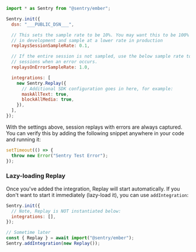 ```javascript
import * as Sentry from "@sentry/ember";

Sentry.init({
  dsn: "___PUBLIC_DSN___",

  // This sets the sample rate to be 10%. You may want this to be 100% while
  // in development and sample at a lower rate in production
  replaysSessionSampleRate: 0.1,

  // If the entire session is not sampled, use the below sample rate to sample
  // sessions when an error occurs.
  replaysOnErrorSampleRate: 1.0,

  integrations: [
    new Sentry.Replay({
      // Additional SDK configuration goes in here, for example:
      maskAllText: true,
      blockAllMedia: true,
    }),
  ],
});
```

With the settings above, session replays with errors are always captured.
You can verify this by adding the following snippet anywhere in your code and running it:

```javascript
setTimeout(() => {
  throw new Error("Sentry Test Error");
});
```

### Lazy-loading Replay

Once you've added the integration, Replay will start automatically. If you don't want to start it immediately (lazy-load it), you can use `addIntegration`:

```javascript
Sentry.init({
  // Note, Replay is NOT instantiated below:
  integrations: [],
});

// Sometime later
const { Replay } = await import("@sentry/ember");
Sentry.addIntegration(new Replay());
```
